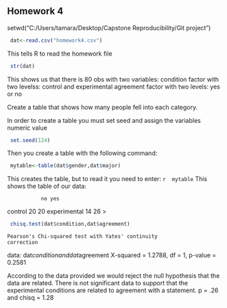 ## Homework 4

<!--
Remember you can use the example4.Rmd or other files to find examples
of the codes you'll need to use to complete this assignment. I strongly
urge you to copy and paste relevant code that you know works from my
examples or instructions and then edit that code so you're working
with the appropriate variables for the homework.
-->

<!--
Set the working directory.
No Rchunk is needed to accomplish this.
-->
 setwd("C:/Users/tamara/Desktop/Capstone Reproducibility/Git project")
<!--
Read in the homework4.csv data. For each of the following steps you
should preface your R commands with some plain English explanation.
-->
```r
 dat<-read.csv("homework4.csv")
```
This tells R to read the homework file
<!--
Check the structure of the data.
-->
```r
 str(dat)
 ```
This shows us that there is 80 obs with two variables:
condition factor with two levelss: control and experimental
agreement factor with two levels: yes or no


Create a table that shows how many people fell into each category.

In order to create a table you must set seed and assign the variables numeric value
```r
 set.seed(124)
```
Then you create a table with the following command:
```r
 mytable<-table(dat$gender,dat$major)
 ```
 This creates the table, but to read it you need to enter:
 ```r
 mytable
 ```
This shows the table of our data:

               no yes
  control      20  20
  experimental 14  26
>

<!--
Perform a chi-square test to determine whether or not the experimental
conditions and agreement with a statement are independent or related.
Also, interpret the results of your test and provide a a statistical
statement that supports your interpretation. As there's no way to
insert the chi-square symbol, you can just use chi-square instead
(see example4.Rmd).
-->
```r
 chisq.test(dat$condition,dat$agreement)
```
	Pearson's Chi-squared test with Yates' continuity
	correction

data:  dat$condition and dat$agreement
X-squared = 1.2788, df = 1, p-value = 0.2581

According to the data provided we would reject the null hypothesis that the data are related. There is not significant data to support that the experimental conditions are related to agreement with a statement.
p = .26 and chisq = 1.28

